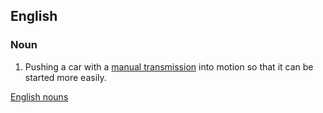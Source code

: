 == English ==
=== Noun ===
# Pushing a car with a [[wikipedia:manual transmission|manual transmission]] into motion so that it can be started more easily. 

[[English nouns]]